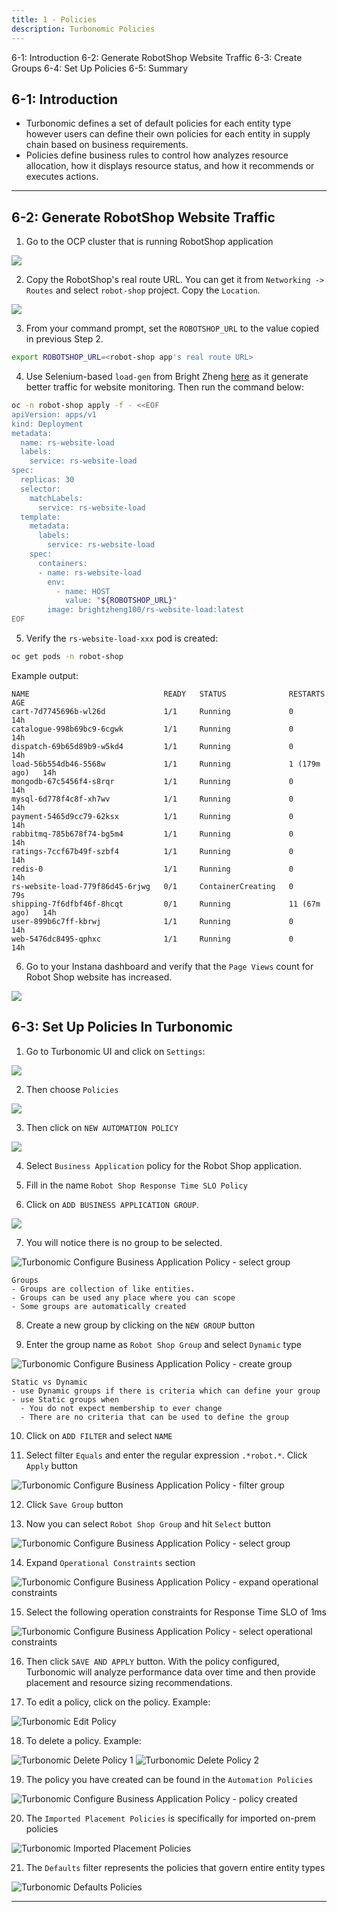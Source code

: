 ```yaml
---
title: 1 - Policies
description: Turbonomic Policies
---
```


<AnchorLinks>
  <AnchorLink>6-1: Introduction</AnchorLink>
  <AnchorLink>6-2: Generate RobotShop Website Traffic</AnchorLink>
  <AnchorLink>6-3: Create Groups</AnchorLink>
  <AnchorLink>6-4: Set Up Policies</AnchorLink>
  <AnchorLink>6-5: Summary</AnchorLink>
</AnchorLinks>

## 6-1:  Introduction

- Turbonomic defines a set of default policies for each entity type however users can define their own policies for each entity in supply chain based on business requirements. 
- Policies define business rules to control how analyzes resource allocation, how it displays resource status, and how it recommends or executes actions.

***

## 6-2:  Generate RobotShop Website Traffic

1) Go to the OCP cluster that is running RobotShop application

![](images/arch-1.png)

2) Copy the RobotShop's real route URL. You can get it from `Networking -> Routes` and select `robot-shop` project. Copy the `Location`.

![](images/robotShopUrl.png)

3) From your command prompt, set the `ROBOTSHOP_URL` to the value copied in previous Step 2.

```sh
export ROBOTSHOP_URL=<robot-shop app's real route URL>
```

4) Use Selenium-based `load-gen` from Bright Zheng [here](https://github.com/brightzheng100/robot-shop/tree/selenium-load-gen/selenium) as it generate better traffic for website monitoring. Then run the command below:

```sh
oc -n robot-shop apply -f - <<EOF
apiVersion: apps/v1
kind: Deployment
metadata:
  name: rs-website-load
  labels:
    service: rs-website-load
spec:
  replicas: 30
  selector:
    matchLabels:
      service: rs-website-load
  template:
    metadata:
      labels:
        service: rs-website-load
    spec:
      containers:
      - name: rs-website-load
        env:
          - name: HOST
            value: "${ROBOTSHOP_URL}"
        image: brightzheng100/rs-website-load:latest
EOF
```

5) Verify the `rs-website-load-xxx` pod is created:

```sh
oc get pods -n robot-shop
```

Example output:

```
NAME                              READY   STATUS              RESTARTS       AGE
cart-7d7745696b-wl26d             1/1     Running             0              14h
catalogue-998b69bc9-6cgwk         1/1     Running             0              14h
dispatch-69b65d89b9-w5kd4         1/1     Running             0              14h
load-56b554db46-5568w             1/1     Running             1 (179m ago)   14h
mongodb-67c5456f4-s8rqr           1/1     Running             0              14h
mysql-6d778f4c8f-xh7wv            1/1     Running             0              14h
payment-5465d9cc79-62ksx          1/1     Running             0              14h
rabbitmq-785b678f74-bg5m4         1/1     Running             0              14h
ratings-7ccf67b49f-szbf4          1/1     Running             0              14h
redis-0                           1/1     Running             0              14h
rs-website-load-779f86d45-6rjwg   0/1     ContainerCreating   0              79s
shipping-7f6dfbf46f-8hcqt         0/1     Running             11 (67m ago)   14h
user-899b6c7ff-kbrwj              1/1     Running             0              14h
web-5476dc8495-qphxc              1/1     Running             0              14h
```

6) Go to your Instana dashboard and verify that the `Page Views` count for Robot Shop website has increased.

![](images/robotShopLoad-1.png)

## 6-3:  Set Up Policies In Turbonomic

1) Go to Turbonomic UI and click on `Settings`:

![](images/turboSettings.png)

2) Then choose `Policies`

![](images/turboPolicies.png)

3) Then click on `NEW AUTOMATION POLICY`

![](images/turboNewAutoPolicy.png)

4) Select `Business Application` policy for the Robot Shop application.

5) Fill in the name `Robot Shop Response Time SLO Policy`

6) Click on `ADD BUSINESS APPLICATION GROUP`. 

![](./images/turbo-configure-business-application-policy-1.jpg)

7) You will notice there is no group to be selected.

![Turbonomic Configure Business Application Policy - select group](./images/turbo-configure-business-application-policy-2.jpg)

```
Groups
- Groups are collection of like entities.
- Groups can be used any place where you can scope
- Some groups are automatically created
```

8) Create a new group by clicking on the `NEW GROUP` button

9) Enter the group name as `Robot Shop Group` and select `Dynamic` type

![Turbonomic Configure Business Application Policy - create group](./images/turbo-configure-business-application-policy-3.jpg)

```
Static vs Dynamic
- use Dynamic groups if there is criteria which can define your group
- use Static groups when
  - You do not expect membership to ever change
  - There are no criteria that can be used to define the group
```

10) Click on `ADD FILTER` and select `NAME`

11) Select filter `Equals` and enter the regular expression `.*robot.*`. Click `Apply` button

![Turbonomic Configure Business Application Policy - filter group](./images/turbo-configure-business-application-policy-4.jpg)

12) Click `Save Group` button

13) Now you can select `Robot Shop Group` and hit `Select` button

![Turbonomic Configure Business Application Policy - select group](./images/turbo-configure-business-application-policy-5.jpg)

14) Expand `Operational Constraints` section

![Turbonomic Configure Business Application Policy - expand operational constraints](./images/turbo-configure-business-application-policy-6.jpg) 

15) Select the following operation constraints for Response Time SLO of 1ms

![Turbonomic Configure Business Application Policy - select operational constraints](./images/turbo-configure-business-application-policy-7.jpg)

16) Then click `SAVE AND APPLY` button. With the policy configured, Turbonomic will analyze performance data over time and then provide placement and resource sizing recommendations.

17) To edit a policy, click on the policy. Example:

![Turbonomic Edit Policy](./images/turbo-edit-policy.jpg)

18) To delete a policy. Example:

![Turbonomic Delete Policy 1](./images/turbo-delete-policy-1.jpg)
![Turbonomic Delete Policy 2](./images/turbo-delete-policy-2.jpg)

19) The policy you have created can be found in the `Automation Policies`

![Turbonomic Configure Business Application Policy - policy created](./images/turbo-configure-business-application-policy-8.jpg)

20) The `Imported Placement Policies` is specifically for imported on-prem policies

![Turbonomic Imported Placement Policies](./images/turbo-imported-placement-policies.jpg)

21) The `Defaults` filter represents the policies that govern entire entity types

![Turbonomic Defaults Policies](./images/turbo-defaults-policy.jpg)

***


